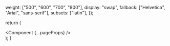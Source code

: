 
  weight: ["500", "600", "700", "800"],
  display: "swap",
  fallback: ["Helvetica", "Arial", "sans-serif"],
  subsets: ["latin"],
});

  return (
    <div className={quickSand.className} data-theme="sunset">
      <Component {...pageProps} />
    </div>
  );
}
